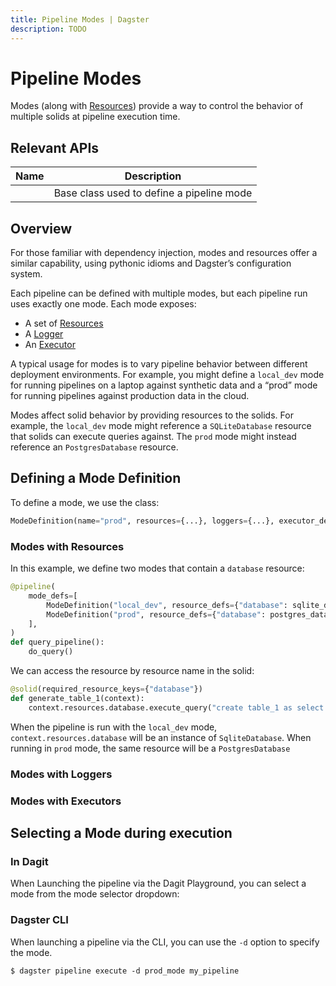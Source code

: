 ```yaml
---
title: Pipeline Modes | Dagster
description: TODO
---
```


# Pipeline Modes

Modes (along with [Resources](/concepts/modes-resources/resources)) provide a way to control the behavior of multiple solids at pipeline execution time.

## Relevant APIs

| Name                                  | Description                               |
| ------------------------------------- | ----------------------------------------- |
| <PyObject object="ModeDefinition"  /> | Base class used to define a pipeline mode |

## Overview

For those familiar with dependency injection, modes and resources offer a similar capability, using pythonic idioms and Dagster’s configuration system.

Each pipeline can be defined with multiple modes, but each pipeline run uses exactly one mode. Each mode exposes:

- A set of [Resources](/concepts/modes-resources/resources)
- A [Logger](/concepts/logging/loggers)
- An [Executor](/concepts/executors)

A typical usage for modes is to vary pipeline behavior between different deployment environments. For example, you might define a `local_dev` mode for running pipelines on a laptop against synthetic data and a “prod” mode for running pipelines against production data in the cloud.

Modes affect solid behavior by providing resources to the solids. For example, the `local_dev` mode might reference a `SQLiteDatabase` resource that solids can execute queries against. The `prod` mode might instead reference an `PostgresDatabase` resource.

## Defining a Mode Definition

To define a mode, we use the <PyObject object="ModeDefinition"/> class:

```python
ModeDefinition(name="prod", resources={...}, loggers={...}, executor_defs=[...])
```

### Modes with Resources

In this example, we define two modes that contain a `database` resource:

```python
@pipeline(
    mode_defs=[
        ModeDefinition("local_dev", resource_defs={"database": sqlite_database}),
        ModeDefinition("prod", resource_defs={"database": postgres_database}),
    ],
)
def query_pipeline():
    do_query()
```

We can access the resource by resource name in the solid:

```python
@solid(required_resource_keys={"database"})
def generate_table_1(context):
    context.resources.database.execute_query("create table_1 as select * from table_0")
```

When the pipeline is run with the `local_dev` mode, `context.resources.database` will be an instance of `SqliteDatabase`. When running in `prod` mode, the same resource will be a `PostgresDatabase`

### Modes with Loggers

<TODO />

### Modes with Executors

<TODO />

## Selecting a Mode during execution

### In Dagit

When Launching the pipeline via the Dagit Playground, you can select a mode from the mode selector dropdown:

<TODO />

### Dagster CLI

When launching a pipeline via the CLI, you can use the `-d` option to specify the mode.

    $ dagster pipeline execute -d prod_mode my_pipeline
